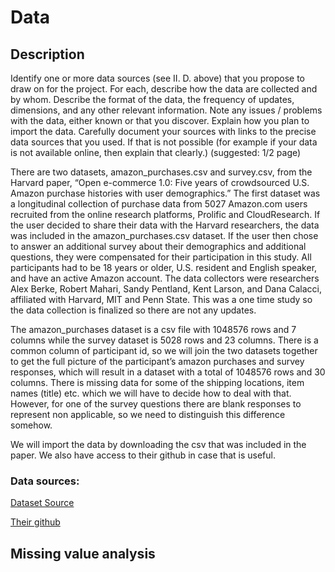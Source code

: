 # Data

## Description
Identify one or more data sources (see II. D. above) that you propose to draw on for the project. For each, describe how the data are collected and by whom. Describe the format of the data, the frequency of updates, dimensions, and any other relevant information. Note any issues / problems with the data, either known or that you discover. Explain how you plan to import the data. Carefully document your sources with links to the precise data sources that you used. If that is not possible (for example if your data is not available online, then explain that clearly.) (suggested: 1/2 page)

There are two datasets, amazon_purchases.csv and survey.csv, from the Harvard paper, “Open e-commerce 1.0: Five years of crowdsourced U.S. Amazon purchase histories with user demographics.” The first dataset was a longitudinal collection of purchase data from 5027 Amazon.com users recruited from the online research platforms, Prolific and CloudResearch. If the user decided to share their data with the Harvard researchers, the data was included in the amazon_purchases.csv dataset. If the user then chose to answer an additional survey about their demographics and additional questions, they were compensated for their participation in this study. All participants had to be 18 years or older, U.S. resident and English speaker, and have an active Amazon account. The data collectors were researchers Alex Berke, Robert Mahari, Sandy Pentland, Kent Larson, and Dana Calacci, affiliated with Harvard, MIT and Penn State. This was a one time study so the data collection is finalized so there are not any updates.

The amazon_purchases dataset is a csv file with 1048576 rows and 7 columns while the survey dataset is 5028 rows and 23 columns. There is a common column of participant id, so we will join the two datasets together to get the full picture of the participant’s amazon purchases and survey responses, which will result in a dataset with a total of 1048576 rows and 30 columns. 
There is missing data for some of the shipping locations, item names (title) etc. which we will have to decide how to deal with that. However, for one of the survey questions there are blank responses to represent non applicable, so we need to distinguish this difference somehow.

We will import the data by downloading the csv that was included in the paper. We also have access to their github in case that is useful. 

### Data sources:
[Dataset Source](https://dataverse.harvard.edu/dataset.xhtml?persistentId=doi:10.7910/DVN/YGLYDY)

[Their github](https://github.com/aberke/amazon-study) 

## Missing value analysis
